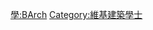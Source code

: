 {{Userbox
  |border-c = #FF8888
  |border-s = 1
  |id-c     = #FF8888
  |id-s     = 12
  |id-fc    = #000000
  |info-c   = #FFEEEE
  |info-s   = 10
  |info-fc  = #000000
  |id       = B.Arch.
  |info     = 這個用戶擁有[[:Category:維基建築學士|建築學士]]學位。
}}
<includeonly> [[Category:維基建築學士|{{PAGENAME}}]] </includeonly>
<noinclude> [[Category:學位用戶框模板|學:BArch]][[Category:維基建築學士]] 
</noinclude>